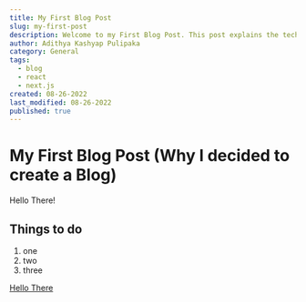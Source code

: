 ```yaml
---
title: My First Blog Post
slug: my-first-post
description: Welcome to my First Blog Post. This post explains the tech stack that I used to build this blog and some of the decisions I made to pick certain things over others.
author: Adithya Kashyap Pulipaka
category: General
tags:
  - blog
  - react
  - next.js
created: 08-26-2022
last_modified: 08-26-2022
published: true
---
```


# My First Blog Post (Why I decided to create a Blog)

<MetaInfo></MetaInfo>

Hello There!

## Things to do

1. one
2. two
3. three

[Hello There](http://www.google.com)
